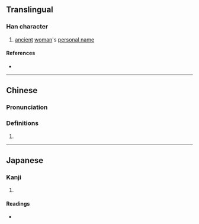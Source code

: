 {{character info/new}}
==Translingual==

===Han character===
{{Han char|rn=38|rad=女|as=05|sn=8|four=45406|canj=VLWL|ids=⿰女申}}

# [[ancient]] [[woman]]'s [[personal name]]

====References====
* {{Han ref|kx=0257.350|dkj=06143|hdz=21036.070|uh=59BD|ud=22973|bh=CC50|bd=52304}}

----

==Chinese==
{{zh-forms}}

===Pronunciation===
{{zh-pron
|m=shēn
|c=san1
|cat=
}}

===Definitions===
{{zh-hanzi}}

# {{rfdef|zh}}

----

==Japanese==

===Kanji===
{{ja-kanji|grade=|rs=女05}}

# {{defn|lang=ja|sort=女05}}

====Readings====
* {{ja-readings|on=[[しん]] (shin)|kun=}}